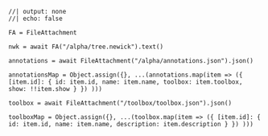 ```ojs
//| output: none
//| echo: false

FA = FileAttachment

nwk = await FA("/alpha/tree.newick").text()

annotations = await FileAttachment("/alpha/annotations.json").json()

annotationsMap = Object.assign({}, ...(annotations.map(item => ({ [item.id]: { id: item.id, name: item.name, toolbox: item.toolbox, show: !!item.show } }) )))

toolbox = await FileAttachment("/toolbox/toolbox.json").json()

toolboxMap = Object.assign({}, ...(toolbox.map(item => ({ [item.id]: { id: item.id, name: item.name, description: item.description } }) )))
```
